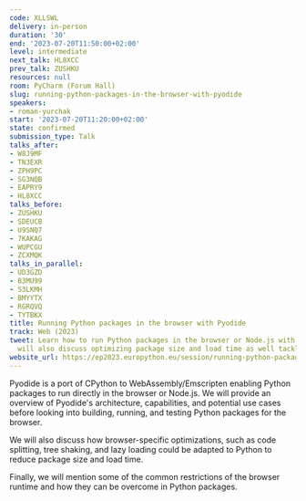 ```yaml
---
code: XLLSWL
delivery: in-person
duration: '30'
end: '2023-07-20T11:50:00+02:00'
level: intermediate
next_talk: HL8XCC
prev_talk: ZUSHKU
resources: null
room: PyCharm (Forum Hall)
slug: running-python-packages-in-the-browser-with-pyodide
speakers:
- roman-yurchak
start: '2023-07-20T11:20:00+02:00'
state: confirmed
submission_type: Talk
talks_after:
- W8J9MF
- TN3EXR
- ZPH9PC
- SG3NQB
- EAPRY9
- HL8XCC
talks_before:
- ZUSHKU
- SDEUCB
- U9SNQ7
- 7KAKAG
- WUPCGU
- ZCXMQK
talks_in_parallel:
- UD3GZD
- B3MU99
- S3LKMH
- BMYYTX
- RGRQVQ
- TYTBKX
title: Running Python packages in the browser with Pyodide
track: Web (2023)
tweet: Learn how to run Python packages in the browser or Node.js with @pyodide. We
  will also discuss optimizing package size and load time as well tackle browser restrictions.
website_url: https://ep2023.europython.eu/session/running-python-packages-in-the-browser-with-pyodide
---
```


Pyodide is a port of CPython to WebAssembly/Emscripten enabling Python packages to run directly in the browser or Node.js. We will provide an overview of Pyodide's architecture, capabilities, and potential use cases before looking into building, running, and testing Python packages for the browser.

We will also discuss how browser-specific optimizations, such as code splitting, tree shaking, and lazy loading could be adapted to Python to reduce package size and load time.

Finally, we will mention some of the common restrictions of the browser runtime and how they can be overcome in Python packages.